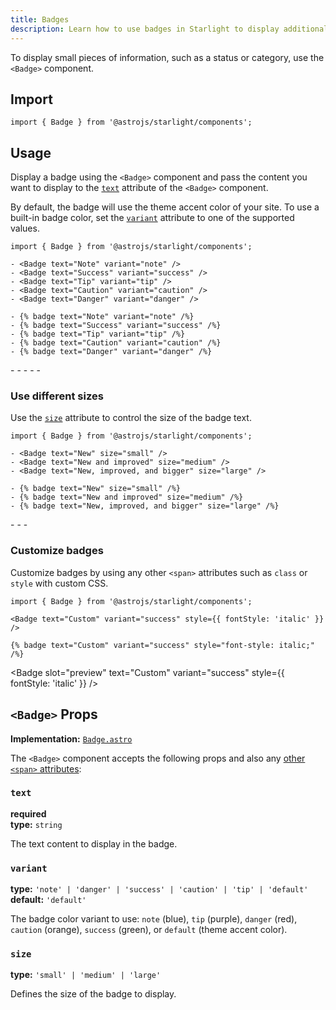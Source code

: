 ```yaml
---
title: Badges
description: Learn how to use badges in Starlight to display additional pieces of information.
---
```



To display small pieces of information, such as a status or category, use the `<Badge>` component.

<Preview>

<Badge slot="preview" text="New" />

</Preview>

## Import

```tsx
import { Badge } from '@astrojs/starlight/components';
```

## Usage

Display a badge using the `<Badge>` component and pass the content you want to display to the [`text`](#text) attribute of the `<Badge>` component.

By default, the badge will use the theme accent color of your site.
To use a built-in badge color, set the [`variant`](#variant) attribute to one of the supported values.

<Preview>

```mdx
import { Badge } from '@astrojs/starlight/components';

- <Badge text="Note" variant="note" />
- <Badge text="Success" variant="success" />
- <Badge text="Tip" variant="tip" />
- <Badge text="Caution" variant="caution" />
- <Badge text="Danger" variant="danger" />
```

<Fragment slot="markdoc">

```markdoc
- {% badge text="Note" variant="note" /%}
- {% badge text="Success" variant="success" /%}
- {% badge text="Tip" variant="tip" /%}
- {% badge text="Caution" variant="caution" /%}
- {% badge text="Danger" variant="danger" /%}
```

</Fragment>

<Fragment slot="preview">
	- <Badge text="Note" variant="note" />
	- <Badge text="Success" variant="success" />
	- <Badge text="Tip" variant="tip" />
	- <Badge text="Caution" variant="caution" />
	- <Badge text="Danger" variant="danger" />
</Fragment>

</Preview>

### Use different sizes

Use the [`size`](#size) attribute to control the size of the badge text.

<Preview>

```mdx /size="\w+"/
import { Badge } from '@astrojs/starlight/components';

- <Badge text="New" size="small" />
- <Badge text="New and improved" size="medium" />
- <Badge text="New, improved, and bigger" size="large" />
```

<Fragment slot="markdoc">

```markdoc /size="\w+"/
- {% badge text="New" size="small" /%}
- {% badge text="New and improved" size="medium" /%}
- {% badge text="New, improved, and bigger" size="large" /%}
```

</Fragment>

<Fragment slot="preview">
	- <Badge text="New" size="small" />
	- <Badge text="New and improved" size="medium" />
	- <Badge text="New, improved, and bigger" size="large" />
</Fragment>

</Preview>

### Customize badges

Customize badges by using any other `<span>` attributes such as `class` or `style` with custom CSS.

<Preview>

```mdx "style={{ fontStyle: 'italic' }}"
import { Badge } from '@astrojs/starlight/components';

<Badge text="Custom" variant="success" style={{ fontStyle: 'italic' }} />
```

<Fragment slot="markdoc">

```markdoc 'style="font-style: italic;"'
{% badge text="Custom" variant="success" style="font-style: italic;" /%}
```

</Fragment>

<Badge
	slot="preview"
	text="Custom"
	variant="success"
	style={{ fontStyle: 'italic' }}
/>

</Preview>

## `<Badge>` Props

**Implementation:** [`Badge.astro`](https://github.com/withastro/starlight/blob/main/packages/starlight/user-components/Badge.astro)

The `<Badge>` component accepts the following props and also any [other `<span>` attributes](https://developer.mozilla.org/en-US/docs/Web/HTML/Global_attributes):

### `text`

**required**  
**type:** `string`

The text content to display in the badge.

### `variant`

**type:** `'note' | 'danger' | 'success' | 'caution' | 'tip' | 'default'`  
**default:** `'default'`

The badge color variant to use: `note` (blue), `tip` (purple), `danger` (red), `caution` (orange), `success` (green), or `default` (theme accent color).

### `size`

**type:** `'small' | 'medium' | 'large'`

Defines the size of the badge to display.
